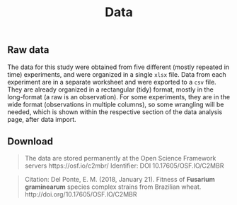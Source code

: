 % Data 

## Raw data 


The data for this study were obtained from five different (mostly repeated in time) experiments, and were organized in a single `xlsx` file. Data from each experiment are in a separate worksheet and were exported to a `csv` file. They are already organized in a rectangular (tidy) format, mostly in the long-format (a raw is an observation). For some experiments, they are in the wide format (observations in multiple columns), so some wrangling will be needed, which is shown within the respective section of the data analysis page, after data import. 


## Download 

> The data are stored permanently at the Open Science Framework servers
https://osf.io/c2mbr/ 
Identifier: DOI 10.17605/OSF.IO/C2MBR 

>Citation:
Del Ponte, E. M. (2018, January 21). Fitness of **Fusarium graminearum** species complex strains from Brazilian wheat. http://doi.org/10.17605/OSF.IO/C2MBR
